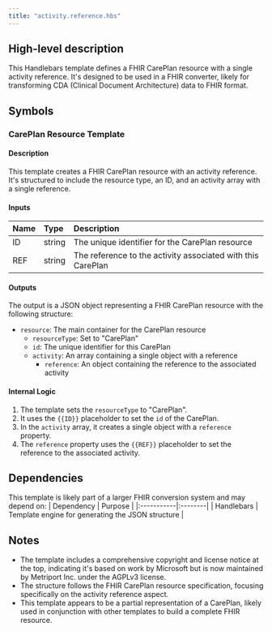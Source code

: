 ```yaml
---
title: "activity.reference.hbs"
---
```


## High-level description
This Handlebars template defines a FHIR CarePlan resource with a single activity reference. It's designed to be used in a FHIR converter, likely for transforming CDA (Clinical Document Architecture) data to FHIR format.

## Symbols

### CarePlan Resource Template
#### Description
This template creates a FHIR CarePlan resource with an activity reference. It's structured to include the resource type, an ID, and an activity array with a single reference.

#### Inputs
| Name | Type | Description |
|:-----|:-----|:------------|
| ID   | string | The unique identifier for the CarePlan resource |
| REF  | string | The reference to the activity associated with this CarePlan |

#### Outputs
The output is a JSON object representing a FHIR CarePlan resource with the following structure:
- `resource`: The main container for the CarePlan resource
  - `resourceType`: Set to "CarePlan"
  - `id`: The unique identifier for this CarePlan
  - `activity`: An array containing a single object with a reference
    - `reference`: An object containing the reference to the associated activity

#### Internal Logic
1. The template sets the `resourceType` to "CarePlan".
2. It uses the `{{ID}}` placeholder to set the `id` of the CarePlan.
3. In the `activity` array, it creates a single object with a `reference` property.
4. The `reference` property uses the `{{REF}}` placeholder to set the reference to the associated activity.

## Dependencies
This template is likely part of a larger FHIR conversion system and may depend on:
| Dependency | Purpose |
|:-----------|:--------|
| Handlebars | Template engine for generating the JSON structure |

## Notes
- The template includes a comprehensive copyright and license notice at the top, indicating it's based on work by Microsoft but is now maintained by Metriport Inc. under the AGPLv3 license.
- The structure follows the FHIR CarePlan resource specification, focusing specifically on the activity reference aspect.
- This template appears to be a partial representation of a CarePlan, likely used in conjunction with other templates to build a complete FHIR resource.